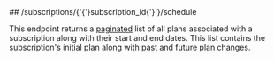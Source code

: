 
<MethodPill method="get" />
## /subscriptions/{'{'}subscription_id{'}'}/schedule

This endpoint returns a [paginated](../reference/pagination) list of all plans associated with a subscription along
with their start and end dates. This list contains the subscription's initial plan along with past and future plan
changes.
